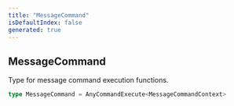 ```yaml
---
title: "MessageCommand"
isDefaultIndex: false
generated: true
---
```



<!-- This file was generated from the CommandKit source. Do not modify. Instead, re-run the "docgen" script -->


## MessageCommand

<GenerationInfo sourceFile="packages/commandkit/src/app/commands/Context.ts" sourceLine="187" packageName="commandkit" />

Type for message command execution functions.

```ts title="Signature"
type MessageCommand = AnyCommandExecute<MessageCommandContext>
```
